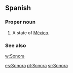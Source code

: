 ==Spanish==

===Proper noun===
{{es-proper noun}}

# A state of [[México]].

===See also===
[[w:Sonora]]

[[es:Sonora]]
[[pt:Sonora]]
[[sr:Sonora]]